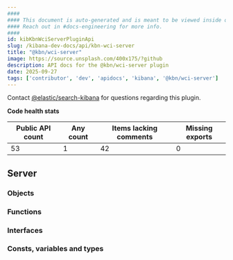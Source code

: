 ```yaml
---
####
#### This document is auto-generated and is meant to be viewed inside our experimental, new docs system.
#### Reach out in #docs-engineering for more info.
####
id: kibKbnWciServerPluginApi
slug: /kibana-dev-docs/api/kbn-wci-server
title: "@kbn/wci-server"
image: https://source.unsplash.com/400x175/?github
description: API docs for the @kbn/wci-server plugin
date: 2025-09-27
tags: ['contributor', 'dev', 'apidocs', 'kibana', '@kbn/wci-server']
---
```




Contact [@elastic/search-kibana](https://github.com/orgs/elastic/teams/search-kibana) for questions regarding this plugin.

**Code health stats**

| Public API count  | Any count | Items lacking comments | Missing exports |
|-------------------|-----------|------------------------|-----------------|
| 53 | 1 | 42 | 0 |

## Server

### Objects
<DocDefinitionList data={kbnWciServerObj.server.objects}/>

### Functions
<DocDefinitionList data={kbnWciServerObj.server.functions}/>

### Interfaces
<DocDefinitionList data={kbnWciServerObj.server.interfaces}/>

### Consts, variables and types
<DocDefinitionList data={kbnWciServerObj.server.misc}/>

